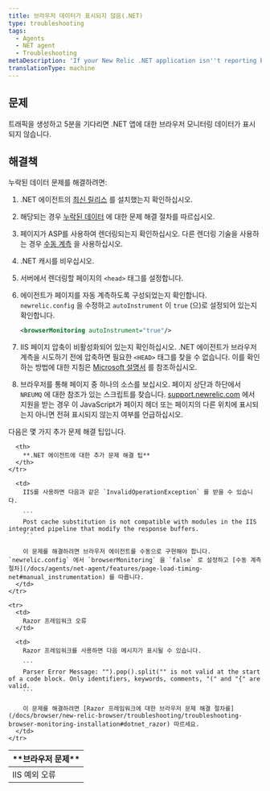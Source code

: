 ```yaml
---
title: 브라우저 데이터가 표시되지 않음(.NET)
type: troubleshooting
tags:
  - Agents
  - NET agent
  - Troubleshooting
metaDescription: 'If your New Relic .NET application isn''t reporting browser data, follow these troubleshooting procedures.'
translationType: machine
---
```


## 문제

트래픽을 생성하고 5분을 기다리면 .NET 앱에 대한 브라우저 모니터링 데이터가 표시되지 않습니다.

## 해결책

누락된 데이터 문제를 해결하려면:

1. .NET 에이전트의 [최신 릴리스](/docs/releases/dotnet) 를 설치했는지 확인하십시오.

2. 해당되는 경우 [누락된 데이터](/docs/agents/net-agent/troubleshooting/no-data-appears-net) 에 대한 문제 해결 절차를 따르십시오.

3. 페이지가 ASP를 사용하여 렌더링되는지 확인하십시오. 다른 렌더링 기술을 사용하는 경우 [수동 계측](/docs/agents/net-agent/features/page-load-timing-net#manual_instrumentation) 을 사용하십시오.

4. .NET 캐시를 비우십시오.

5. 서버에서 렌더링할 페이지의 `<head>` 태그를 설정합니다.

6. 에이전트가 페이지를 자동 계측하도록 구성되었는지 확인합니다. `newrelic.config` 을 수정하고 `autoInstrument` 이 `true` (으)로 설정되어 있는지 확인합니다.

   ```xml
   <browserMonitoring autoInstrument="true"/>
   ```

7. IIS 페이지 압축이 비활성화되어 있는지 확인하십시오. .NET 에이전트가 브라우저 계측을 시도하기 전에 압축하면 필요한 `<HEAD>` 태그를 찾을 수 없습니다. 이를 확인하는 방법에 대한 지침은 [Microsoft 설명서](https://docs.microsoft.com/en-us/iis/configuration/system.webserver/httpcompression/) 를 참조하십시오.

8. 브라우저를 통해 페이지 중 하나의 소스를 보십시오. 페이지 상단과 하단에서 `NREUMQ` 에 대한 참조가 있는 스크립트를 찾습니다. [support.newrelic.com](https://support.newrelic.com) 에서 지원을 받는 경우 이 JavaScript가 페이지 헤더 또는 페이지의 다른 위치에 표시되는지 아니면 전혀 표시되지 않는지 여부를 언급하십시오.

다음은 몇 가지 추가 문제 해결 팁입니다.

<table>
  <thead>
    <tr>
      <th>
        **브라우저 문제**
      </th>

      <th>
        **.NET 에이전트에 대한 추가 문제 해결 팁**
      </th>
    </tr>
  </thead>

  <tbody>
    <tr>
      <td>
        IIS 예외 오류
      </td>

      <td>
        IIS를 사용하면 다음과 같은 `InvalidOperationException` 를 받을 수 있습니다.

        ```
        Post cache substitution is not compatible with modules in the IIS integrated pipeline that modify the response buffers.
        ```

        이 문제를 해결하려면 브라우저 에이전트를 수동으로 구현해야 합니다. `newrelic.config` 에서 `browserMonitoring` 을 `false` 로 설정하고 [수동 계측 절차](/docs/agents/net-agent/features/page-load-timing-net#manual_instrumentation) 를 따릅니다.
      </td>
    </tr>

    <tr>
      <td>
        Razor 프레임워크 오류
      </td>

      <td>
        Razor 프레임워크를 사용하면 다음 메시지가 표시될 수 있습니다.

        ```
        Parser Error Message: "").pop().split("" is not valid at the start of a code block. Only identifiers, keywords, comments, "(" and "{" are valid.
        ```

        이 문제를 해결하려면 [Razor 프레임워크에 대한 브라우저 문제 해결 절차를](/docs/browser/new-relic-browser/troubleshooting/troubleshooting-browser-monitoring-installation#dotnet_razor) 따르세요.
      </td>
    </tr>
  </tbody>
</table>